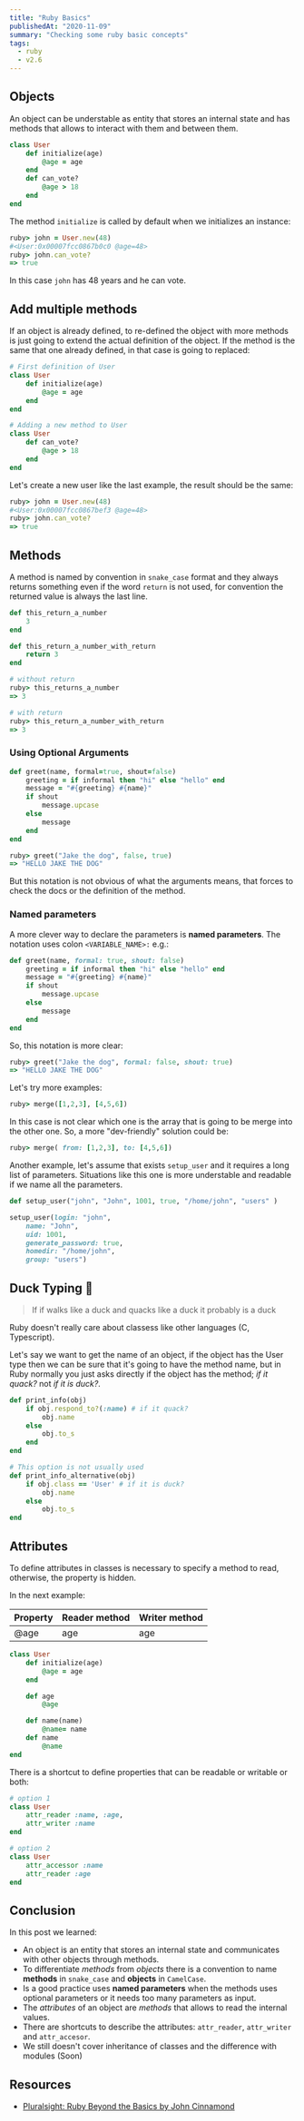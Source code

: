 ```yaml
---
title: "Ruby Basics"
publishedAt: "2020-11-09"
summary: "Checking some ruby basic concepts"
tags:
  - ruby
  - v2.6
---
```


## Objects

An object can be understable as entity that stores an internal state and has methods that allows to interact with them and between them.

```ruby
class User
    def initialize(age)
        @age = age
    end
    def can_vote?
        @age > 18
    end
end
```

The method `initialize` is called by default when we initializes an instance:

```ruby
ruby> john = User.new(48)
#<User:0x00007fcc0867b0c0 @age=48>
ruby> john.can_vote?
=> true
```

In this case `john` has 48 years and he can vote.

## Add multiple methods

If an object is already defined, to re-defined the object with more methods is just going to extend the actual definition of the object. If the method is the same that one already defined, in that case is going to replaced:

```ruby
# First definition of User
class User
    def initialize(age)
        @age = age
    end
end

# Adding a new method to User
class User
    def can_vote?
        @age > 18
    end
end
```

Let's create a new user like the last example, the result should be the same:

```ruby
ruby> john = User.new(48)
#<User:0x00007fcc0867bef3 @age=48>
ruby> john.can_vote?
=> true
```

## Methods

A method is named by convention in `snake_case` format and they always returns something even if the word `return` is not used, for convention the returned value is always the last line.

```ruby
def this_return_a_number
    3
end

def this_return_a_number_with_return
    return 3
end
```

```ruby
# without return
ruby> this_returns_a_number
=> 3

# with return
ruby> this_return_a_number_with_return
=> 3
```

### Using Optional Arguments

```ruby
def greet(name, formal=true, shout=false)
    greeting = if informal then "hi" else "hello" end
    message = "#{greeting} #{name}"
    if shout
        message.upcase
    else
        message
    end
end
```

```ruby
ruby> greet("Jake the dog", false, true)
=> "HELLO JAKE THE DOG"
```

But this notation is not obvious of what the arguments means, that forces to check the docs or the definition of the method.

### Named parameters

A more clever way to declare the parameters is **named parameters**. The notation uses colon `<VARIABLE_NAME>:` e.g.:

```ruby
def greet(name, formal: true, shout: false)
    greeting = if informal then "hi" else "hello" end
    message = "#{greeting} #{name}"
    if shout
        message.upcase
    else
        message
    end
end
```

So, this notation is more clear:

```ruby
ruby> greet("Jake the dog", formal: false, shout: true)
=> "HELLO JAKE THE DOG"
```

Let's try more examples:

```ruby
ruby> merge([1,2,3], [4,5,6])
```

In this case is not clear which one is the array that is going to be merge into the other one. So, a more "dev-friendly" solution could be:

```ruby
ruby> merge( from: [1,2,3], to: [4,5,6])
```

Another example, let's assume that exists `setup_user` and it requires a long list of parameters. Situations like this one is more understable and readable if we name all the parameters.

```ruby
def setup_user("john", "John", 1001, true, "/home/john", "users" )

setup_user(login: "john",
    name: "John",
    uid: 1001,
    generate_password: true,
    homedir: "/home/john",
    group: "users")

```

## Duck Typing 🦆

> If if walks like a duck
> and quacks like a duck
> it probably is a duck

Ruby doesn't really care about classess like other languages (C, Typescript).

Let's say we want to get the name of an object, if the object has the User type then we can be sure that it's going to have the method name, but in Ruby normally you just asks directly if the object has the method; _if it quack?_ not _if it is duck?_.

```ruby
def print_info(obj)
    if obj.respond_to?(:name) # if it quack?
        obj.name
    else
        obj.to_s
    end
end

# This option is not usually used
def print_info_alternative(obj)
    if obj.class == 'User' # if it is duck?
        obj.name
    else
        obj.to_s
end
```

## Attributes

To define attributes in classes is necessary to specify a method to read, otherwise, the property is hidden.

In the next example:

| Property | Reader method | Writer method |
| -------- | ------------- | ------------- |
| @age     | age           | age           |

```ruby
class User
    def initialize(age)
        @age = age
    end

    def age
        @age

    def name(name)
        @name= name
    def name
        @name
end
```

There is a shortcut to define properties that can be readable or writable or both:

```ruby
# option 1
class User
    attr_reader :name, :age,
    attr_writer :name
end

# option 2
class User
    attr_accessor :name
    attr_reader :age
end

```

## Conclusion

In this post we learned:

- An object is an entity that stores an internal state and communicates with other objects through methods.
- To differentiate _methods_ from _objects_ there is a convention to name **methods** in `snake_case` and **objects** in `CamelCase`.
- Is a good practice uses **named parameters** when the methods uses optional parameters or it needs too many parameters as input.
- The _attributes_ of an object are _methods_ that allows to read the internal values.
- There are shortcuts to describe the attributes: `attr_reader`, `attr_writer` and `attr_accesor`.
- We still doesn't cover inheritance of classes and the difference with modules (Soon)

## Resources

- [Pluralsight: Ruby Beyond the Basics by John Cinnamond](https://app.pluralsight.com/library/courses/ruby-beyond-the-basics/table-of-contents)
